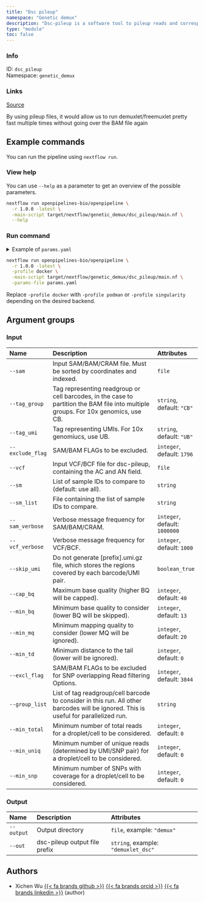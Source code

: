 ```yaml
---
title: "Dsc pileup"
namespace: "Genetic demux"
description: "Dsc-pileup is a software tool to pileup reads and corresponding base quality  for each overlapping SNPs and each barcode."
type: "module"
toc: false
---
```


::: {.column-margin}

### Info

ID: `dsc_pileup`  
Namespace: `genetic_demux`

### Links
[Source](https://github.com/openpipelines-bio/openpipeline/blob/1.0.0/src/genetic_demux/dsc_pileup){.btn-action .btn-sm .btn-info .btn role="button"}

:::

By using pileup files,
it would allow us to run demuxlet/freemuxlet pretty fast multiple times
without going over the BAM file again

## Example commands

You can run the pipeline using `nextflow run`.

### View help

You can use `--help` as a parameter to get an overview of the possible parameters.

```bash
nextflow run openpipelines-bio/openpipeline \
  -r 1.0.0 -latest \
  -main-script target/nextflow/genetic_demux/dsc_pileup/main.nf \
  --help
```

### Run command

<details>
<summary>Example of `params.yaml`</summary>
```yaml
# Input
# sam: "path/to/file"
tag_group: "CB"
tag_umi: "UB"
exclude_flag: 1796
# vcf: "path/to/file"
# sm: "foo"
# sm_list: "foo"
sam_verbose: 1000000
vcf_verbose: 1000
skip_umi: false
cap_bq: 40
min_bq: 13
min_mq: 20
min_td: 0
excl_flag: 3844
# group_list: "foo"
min_total: 0
min_uniq: 0
min_snp: 0

# Output
# output: "$id.$key.output.output"
# out: "demuxlet_dsc"

# Nextflow input-output arguments
publish_dir: # please fill in - example: "output/"
# param_list: "my_params.yaml"
```
</details>

```bash
nextflow run openpipelines-bio/openpipeline \
  -r 1.0.0 -latest \
  -profile docker \
  -main-script target/nextflow/genetic_demux/dsc_pileup/main.nf \
  -params-file params.yaml
```

:::{.callout-note}
Replace `-profile docker` with `-profile podman` or `-profile singularity` depending on the desired backend.
:::

## Argument groups

### Input

|Name             |Description                                                                                                                          |Attributes                    |
|:----------------|:------------------------------------------------------------------------------------------------------------------------------------|:-----------------------------|
|`--sam`          |Input SAM/BAM/CRAM file. Must be sorted by coordinates and indexed.                                                                  |`file`                        |
|`--tag_group`    |Tag representing readgroup or cell barcodes, in the case to partition the BAM file into multiple groups. For 10x genomics, use CB.   |`string`, default: `"CB"`     |
|`--tag_umi`      |Tag representing UMIs. For 10x genomiucs, use UB.                                                                                    |`string`, default: `"UB"`     |
|`--exclude_flag` |SAM/BAM FLAGs to be excluded.                                                                                                        |`integer`, default: `1796`    |
|`--vcf`          |Input VCF/BCF file for dsc-pileup, containing the AC and AN field.                                                                   |`file`                        |
|`--sm`           |List of sample IDs to compare to (default: use all).                                                                                 |`string`                      |
|`--sm_list`      |File containing the list of sample IDs to compare.                                                                                   |`string`                      |
|`--sam_verbose`  |Verbose message frequency for SAM/BAM/CRAM.                                                                                          |`integer`, default: `1000000` |
|`--vcf_verbose`  |Verbose message frequency for VCF/BCF.                                                                                               |`integer`, default: `1000`    |
|`--skip_umi`     |Do not generate [prefix].umi.gz file, which stores the regions covered by each barcode/UMI pair.                                     |`boolean_true`                |
|`--cap_bq`       |Maximum base quality (higher BQ will be capped).                                                                                     |`integer`, default: `40`      |
|`--min_bq`       |Minimum base quality to consider (lower BQ will be skipped).                                                                         |`integer`, default: `13`      |
|`--min_mq`       |Minimum mapping quality to consider (lower MQ will be ignored).                                                                      |`integer`, default: `20`      |
|`--min_td`       |Minimum distance to the tail (lower will be ignored).                                                                                |`integer`, default: `0`       |
|`--excl_flag`    |SAM/BAM FLAGs to be excluded for SNP overlapping Read filtering Options.                                                             |`integer`, default: `3844`    |
|`--group_list`   |List of tag readgroup/cell barcode to consider in this run. All other barcodes will be ignored. This is useful for parallelized run. |`string`                      |
|`--min_total`    |Minimum number of total reads for a droplet/cell to be considered.                                                                   |`integer`, default: `0`       |
|`--min_uniq`     |Minimum number of unique reads (determined by UMI/SNP pair) for a droplet/cell to be considered.                                     |`integer`, default: `0`       |
|`--min_snp`      |Minimum number of SNPs with coverage for a droplet/cell to be considered.                                                            |`integer`, default: `0`       |


### Output

|Name       |Description                   |Attributes                          |
|:----------|:-----------------------------|:-----------------------------------|
|`--output` |Output directory              |`file`, example: `"demux"`          |
|`--out`    |dsc-pileup output file prefix |`string`, example: `"demuxlet_dsc"` |

## Authors


  * Xichen Wu [{{< fa brands github >}}](https://github.com/wxicu) [{{< fa brands orcid >}}](https://orcid.org/0009-0008-2168-4508) [{{< fa brands linkedin >}}](https://linkedin.com/in/xichen-wu) (author)
